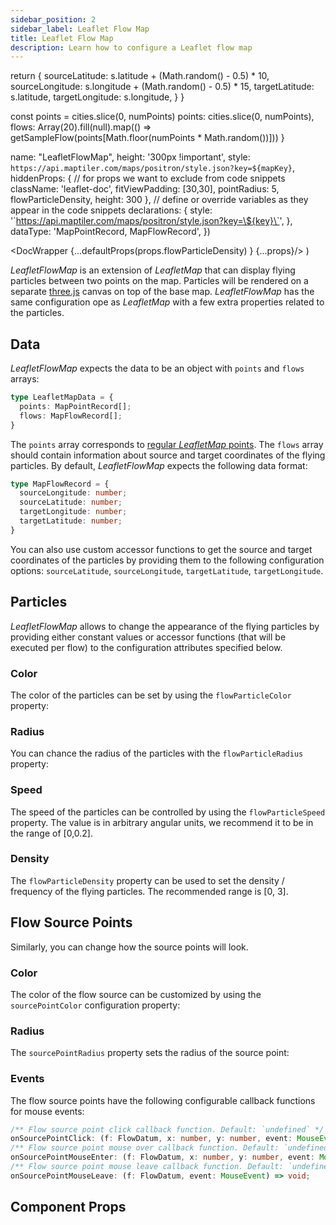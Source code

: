 ```yaml
---
sidebar_position: 2
sidebar_label: Leaflet Flow Map
title: Leaflet Flow Map
description: Learn how to configure a Leaflet flow map
---
```


  return {
    sourceLatitude: s.latitude + (Math.random() - 0.5) * 10,
    sourceLongitude: s.longitude + (Math.random() - 0.5) * 15,
    targetLatitude: s.latitude,
    targetLongitude: s.longitude,
  }
}

const points = cities.slice(0, numPoints)
  points: cities.slice(0, numPoints),
  flows: Array(20).fill(null).map(() => getSampleFlow(points[Math.floor(numPoints * Math.random())]))
}

  name: "LeafletFlowMap",
  height: '300px !important',
  style: `https://api.maptiler.com/maps/positron/style.json?key=${mapKey}`,
  hiddenProps: {
    // for props we want to exclude from code snippets
    className: 'leaflet-doc',
    fitViewPadding: [30,30],
    pointRadius: 5,
    flowParticleDensity,
    height: 300
  },
  // define or override variables as they appear in the code snippets
  declarations: {
    style: '\`https://api.maptiler.com/maps/positron/style.json?key=\${key}\`',
  },
  dataType: 'MapPointRecord, MapFlowRecord',
})

  <DocWrapper {...defaultProps(props.flowParticleDensity) } {...props}/>
)

_LeafletFlowMap_ is an extension of _LeafletMap_ that can display flying particles between two points on the map.
Particles will be rendered on a separate [three.js](https://threejs.org/) canvas on top of the base map. _LeafletFlowMap_ has the same
configuration ope as _LeafletMap_ with a few extra properties related to the particles.

<LeafletFlowMapDoc data={data} height={300}/>

## Data
_LeafletFlowMap_ expects the data to be an object with `points` and `flows` arrays:
```ts
type LeafletMapData = {
  points: MapPointRecord[];
  flows: MapFlowRecord[];
}
```

The `points` array corresponds to [regular _LeafletMap_ points](./LeafletMap#map-data). The `flows` array should contain
information about source and target coordinates of the flying particles. By default, _LeafletFlowMap_ expects the following
data format:

```ts
type MapFlowRecord = {
  sourceLongitude: number;
  sourceLatitude: number;
  targetLongitude: number;
  targetLatitude: number;
}
```

You can also use custom accessor functions to get the source and target coordinates of the particles by providing them to
the following configuration options: `sourceLatitude`, `sourceLongitude`, `targetLatitude`, `targetLongitude`.

## Particles
_LeafletFlowMap_ allows to change the appearance of the flying particles by providing either constant values or accessor
functions (that will be executed per flow) to the configuration attributes specified below.

### Color
The color of the particles can be set by using the `flowParticleColor` property:
<LeafletFlowMapDoc data={data} flowParticleColor="#f00"/>

### Radius
You can chance the radius of the particles with the `flowParticleRadius` property:
<LeafletFlowMapDoc data={data} flowParticleRadius={10}/>

### Speed
The speed of the particles can be controlled by using the `flowParticleSpeed` property. The value is in arbitrary angular
units, we recommend it to be in the range of [0,0.2].
<LeafletFlowMapDoc data={data} flowParticleSpeed={0.02}/>

### Density
The `flowParticleDensity` property can be used to set the density / frequency of the flying particles. The recommended
range is [0, 3].
<LeafletFlowMapDoc data={data} flowParticleDensity={2}/>

## Flow Source Points
Similarly, you can change how the source points will look.

### Color
The color of the flow source can be customized by using the `sourcePointColor` configuration property:
<LeafletFlowMapDoc data={data} sourcePointColor="#4A46B5"/>

### Radius
The `sourcePointRadius` property sets the radius of the source point:
<LeafletFlowMapDoc data={data} sourcePointRadius={5} />

### Events
The flow source points have the following configurable callback functions for mouse events:

```ts
/** Flow source point click callback function. Default: `undefined` */
onSourcePointClick: (f: FlowDatum, x: number, y: number, event: MouseEvent) => void;
/** Flow source point mouse over callback function. Default: `undefined` */
onSourcePointMouseEnter: (f: FlowDatum, x: number, y: number, event: MouseEvent) => void;
/** Flow source point mouse leave callback function. Default: `undefined` */
onSourcePointMouseLeave: (f: FlowDatum, event: MouseEvent) => void;
```

## Component Props
<PropTable name="VisLeafletFlowMap"/>
